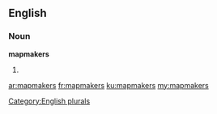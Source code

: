 ==English==

===Noun===
'''mapmakers'''

# {{plural of|[[mapmaker]]}}

[[Category:English plurals]]

[[ar:mapmakers]]
[[fr:mapmakers]]
[[ku:mapmakers]]
[[my:mapmakers]]